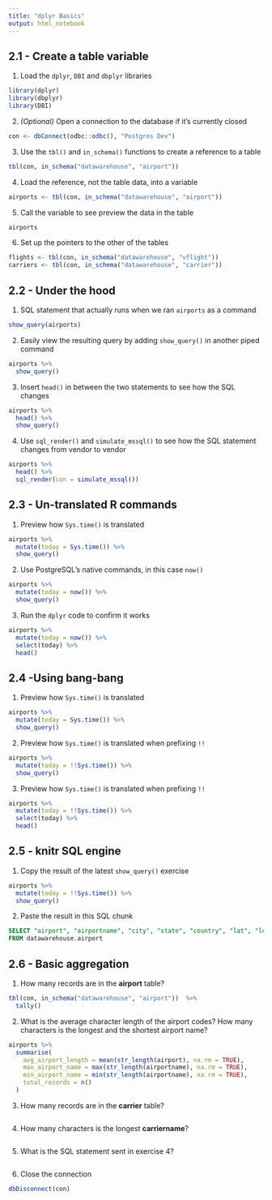 ```yaml
---
title: "dplyr Basics"
output: html_notebook
---
```


## 2.1 - Create a table variable

1. Load the `dplyr`, `DBI` and `dbplyr` libraries
```r
library(dplyr)
library(dbplyr)
library(DBI)
```

2. *(Optional)* Open a connection to the database if it's currently closed
```r
con <- dbConnect(odbc::odbc(), "Postgres Dev")
```

3. Use the `tbl()` and `in_schema()` functions to create a reference to a table
```r
tbl(con, in_schema("datawarehouse", "airport"))
```

4. Load the reference, not the table data, into a variable
```r
airports <- tbl(con, in_schema("datawarehouse", "airport"))
```

5. Call the variable to see preview the data in the table
```r
airports
```

6. Set up the pointers to the other of the tables
```r
flights <- tbl(con, in_schema("datawarehouse", "vflight"))
carriers <- tbl(con, in_schema("datawarehouse", "carrier"))
```

## 2.2 - Under the hood 

1. SQL statement that actually runs when we ran `airports` as a command
```r
show_query(airports)
```

2. Easily view the resulting query by adding `show_query()` in another piped command
```r
airports %>%
  show_query()
```

3. Insert `head()` in between the two statements to see how the SQL changes
```r
airports %>%
  head() %>%
  show_query()
```

4. Use `sql_render()` and `simulate_mssql()` to see how the SQL statement changes from vendor to vendor
```r
airports %>%
  head() %>%
  sql_render(con = simulate_mssql()) 
```

## 2.3 -  Un-translated R commands

1. Preview how `Sys.time()` is translated
```r
airports %>%
  mutate(today = Sys.time()) %>%
  show_query()
```

2. Use PostgreSQL's native commands, in this case `now()`
```r
airports %>%
  mutate(today = now()) %>%
  show_query()
```

3. Run the `dplyr` code to confirm it works
```r
airports %>%
  mutate(today = now()) %>%
  select(today) %>%
  head()
```

## 2.4 -Using bang-bang

1. Preview how `Sys.time()` is translated
```r
airports %>%
  mutate(today = Sys.time()) %>%
  show_query()
```

2. Preview how `Sys.time()` is translated when prefixing `!!`
```r
airports %>%
  mutate(today = !!Sys.time()) %>%
  show_query()
```

3. Preview how `Sys.time()` is translated when prefixing `!!`
```r
airports %>%
  mutate(today = !!Sys.time()) %>%
  select(today) %>%
  head()
```

## 2.5 - knitr SQL engine

1. Copy the result of the latest `show_query()` exercise
```r
airports %>%
  mutate(today = !!Sys.time()) %>%
  show_query()
```

2. Paste the result in this SQL chunk
```sql
SELECT "airport", "airportname", "city", "state", "country", "lat", "long", '2018-01-26T14:50:10Z' AS "today"
FROM datawarehouse.airport
```

## 2.6 - Basic aggregation

1. How many records are in the **airport** table?
```r
tbl(con, in_schema("datawarehouse", "airport"))  %>%
  tally()
```

2. What is the average character length of the airport codes? How many characters is the longest and the shortest airport name?
```r
airports %>%
  summarise(
    avg_airport_length = mean(str_length(airport), na.rm = TRUE),
    max_airport_name = max(str_length(airportname), na.rm = TRUE),
    min_airport_name = min(str_length(airportname), na.rm = TRUE),
    total_records = n()
  )
```

3. How many records are in the **carrier** table?
```r

```

4. How many characters is the longest **carriername**?
```r

```

5. What is the SQL statement sent in exercise 4?
```r

```

6. Close the connection
```r
dbDisconnect(con)
```
